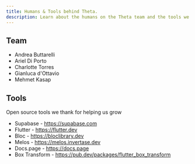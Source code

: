 ```yaml
---
title: Humans & Tools behind Theta.
description: Learn about the humans on the Theta team and the tools we use on a daily basis.
---
```


## Team
- Andrea Buttarelli
- Ariel Di Porto
- Charlotte Torres
- Gianluca d'Ottavio
- Mehmet Kasap

## Tools
Open source tools we thank for helping us grow
- Supabase - https://supabase.com
- Flutter - https://flutter.dev
- Bloc - https://bloclibrary.dev
- Melos - https://melos.invertase.dev
- Docs.page - https://docs.page
- Box Transform - https://pub.dev/packages/flutter_box_transform
